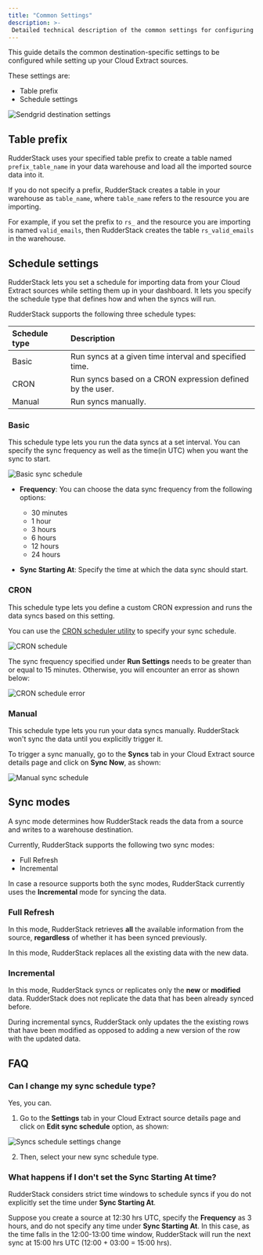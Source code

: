 ```yaml
---
title: "Common Settings"
description: >-
 Detailed technical description of the common settings for configuring the Cloud Extract sources.
---
```


This guide details the common destination-specific settings to be configured while setting up your Cloud Extract sources.

These settings are:

- Table prefix
- Schedule settings

<img src="../../assets/cloud-extract-sources/sendgrid-connection-settings-2.png" alt="Sendgrid destination settings" />

## Table prefix

RudderStack uses your specified table prefix to create a table named `prefix_table_name` in your data warehouse and load all the imported source data into it.

<div class="infoBlock">

If you do not specify a prefix, RudderStack creates a table in your warehouse as <code class="inline-code">table_name</code>, where <code class="inline-code">table_name</code> refers to the resource you are importing.
</div>

For example, if you set the prefix to `rs_` and the resource you are importing is named `valid_emails`, then RudderStack creates the table `rs_valid_emails` in the warehouse.

## Schedule settings

RudderStack lets you set a schedule for importing data from your Cloud Extract sources while setting them up in your dashboard. It lets you specify the schedule type that defines how and when the syncs will run.

RudderStack supports the following three schedule types:

| Schedule type      | Description                                               |
| :------------------| :---------------------------------------------------------|
| Basic              | Run syncs at a given time interval and specified time.    |
| CRON               | Run syncs based on a CRON expression defined by the user. |
| Manual             | Run syncs manually.                                       |

### Basic

This schedule type lets you run the data syncs at a set interval. You can specify the sync frequency as well as the time(in UTC) when you want the sync to start.

<img src="../../assets/warehouse-actions-sources/sync-schedule-basic.png" alt="Basic sync schedule" />

- **Frequency**: You can choose the data sync frequency from the following options:
  - 30 minutes
  - 1 hour
  - 3 hours
  - 6 hours
  - 12 hours
  - 24 hours

- **Sync Starting At**: Specify the time at which the data sync should start.

### CRON 

This schedule type lets you define a custom CRON expression and runs the data syncs based on this setting. 

<div class="infoBlock">

You can use the <a href="https://crontab.guru/">CRON scheduler utility</a> to specify your sync schedule.
</div>

<img src="../../assets/warehouse-actions-sources/sync-schedule-cron.png" alt="CRON schedule" />

<div class="warningBlock">

The sync frequency specified under <strong>Run Settings</strong> needs to be greater than or equal to 15 minutes. Otherwise, you will encounter an error as shown below:
</div>

<img src="../../assets/warehouse-actions-sources/sync-schedule-cron-error.png" alt="CRON schedule error" />

### Manual 

This schedule type lets you run your data syncs manually. RudderStack won't sync the data until you explicitly trigger it.

To trigger a sync manually, go to the **Syncs** tab in your Cloud Extract source details page and click on **Sync Now**, as shown:

<img src="../../assets/cloud-extract-sources/sync-schedule-manual.png" alt="Manual sync schedule" />

## Sync modes

A sync mode determines how RudderStack reads the data from a source and writes to a warehouse destination.

Currently, RudderStack supports the following two sync modes:

- Full Refresh
- Incremental

<div class="infoBlock">
In case a resource supports both the sync modes, RudderStack currently uses the <strong>Incremental</strong> mode for syncing the data.
</div>

### Full Refresh

In this mode, RudderStack retrieves **all** the available information from the source, **regardless** of whether it has been synced previously.

<div class="infoBlock">
In this mode, RudderStack replaces all the existing data with the new data.
</div>

### Incremental

In this mode, RudderStack syncs or replicates only the **new** or **modified** data. RudderStack does not replicate the data that has been already synced before.

<div class="infoBlock">
During incremental syncs, RudderStack only updates the the existing rows that have been modified as opposed to adding a new version of the row with the updated data.
</div>

## FAQ

### Can I change my sync schedule type?

Yes, you can. 

1. Go to the **Settings** tab in your Cloud Extract source details page and click on **Edit sync schedule** option, as shown:

<img src="../../assets/cloud-extract-sources/sync-schedule-settings-change.png" alt="Syncs schedule settings change" />

2. Then, select your new sync schedule type.

### What happens if I don't set the Sync Starting At time?

RudderStack considers strict time windows to schedule syncs if you do not explicitly set the time under **Sync Starting At**.

Suppose you create a source at 12:30 hrs UTC, specify the **Frequency** as 3 hours, and do not specify any time under **Sync Starting At**. In this case, as the time falls in the 12:00-13:00 time window, RudderStack will run the next sync at 15:00 hrs UTC (12:00 + 03:00 = 15:00 hrs).